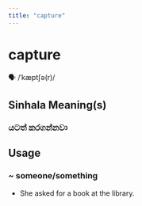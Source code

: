 ```yaml
---
title: "capture"
---
```


# capture

🗣️ /ˈkæptʃə(r)/

## Sinhala Meaning(s)

### යටත් කරගන්නවා

## Usage

### ~ someone/something

- She asked for a book at the library.

